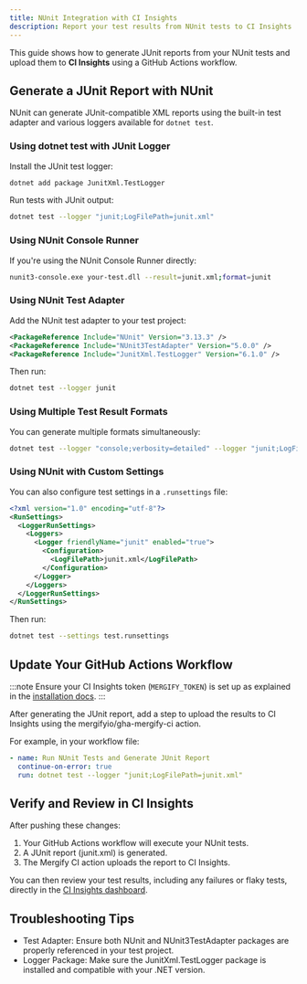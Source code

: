 ```yaml
---
title: NUnit Integration with CI Insights
description: Report your test results from NUnit tests to CI Insights
---
```



This guide shows how to generate JUnit reports from your NUnit tests and upload
them to **CI Insights** using a GitHub Actions workflow.

## Generate a JUnit Report with NUnit

NUnit can generate JUnit-compatible XML reports using the built-in test adapter
and various loggers available for `dotnet test`.

### Using dotnet test with JUnit Logger

Install the JUnit test logger:

```bash
dotnet add package JunitXml.TestLogger
```

Run tests with JUnit output:

```bash
dotnet test --logger "junit;LogFilePath=junit.xml"
```

### Using NUnit Console Runner

If you're using the NUnit Console Runner directly:

```bash
nunit3-console.exe your-test.dll --result=junit.xml;format=junit
```

### Using NUnit Test Adapter

Add the NUnit test adapter to your test project:

```xml
<PackageReference Include="NUnit" Version="3.13.3" />
<PackageReference Include="NUnit3TestAdapter" Version="5.0.0" />
<PackageReference Include="JunitXml.TestLogger" Version="6.1.0" />
```

Then run:

```bash
dotnet test --logger junit
```

### Using Multiple Test Result Formats

You can generate multiple formats simultaneously:

```bash
dotnet test --logger "console;verbosity=detailed" --logger "junit;LogFilePath=junit.xml" --logger "trx;LogFileName=results.trx"
```

### Using NUnit with Custom Settings

You can also configure test settings in a `.runsettings` file:

```xml
<?xml version="1.0" encoding="utf-8"?>
<RunSettings>
  <LoggerRunSettings>
    <Loggers>
      <Logger friendlyName="junit" enabled="true">
        <Configuration>
          <LogFilePath>junit.xml</LogFilePath>
        </Configuration>
      </Logger>
    </Loggers>
  </LoggerRunSettings>
</RunSettings>
```

Then run:

```bash
dotnet test --settings test.runsettings
```

## Update Your GitHub Actions Workflow

:::note
Ensure your CI Insights token (`MERGIFY_TOKEN`) is set up as explained in the [installation
docs](/ci-insights#enabling-ci-insights-for-github).
:::

After generating the JUnit report, add a step to upload the results to CI
Insights using the mergifyio/gha-mergify-ci action.

For example, in your workflow file:

```yaml
- name: Run NUnit Tests and Generate JUnit Report
  continue-on-error: true
  run: dotnet test --logger "junit;LogFilePath=junit.xml"
```

<MergifyCIUploadStep reportPath="junit.xml" />
<MergifyCIUploadStepMatrix reportPath="junit.xml" />

<GhaMergifyCiQuarantineSetup />

## Verify and Review in CI Insights

After pushing these changes:

1. Your GitHub Actions workflow will execute your NUnit tests.
2. A JUnit report (junit.xml) is generated.
3. The Mergify CI action uploads the report to CI Insights.

You can then review your test results, including any failures or flaky tests,
directly in the [CI Insights
dashboard](https://dashboard.mergify.com/ci-insights/jobs).

## Troubleshooting Tips

<ul>
  <li>Test Adapter: Ensure both NUnit and NUnit3TestAdapter packages are properly referenced in your test project.</li>
  <li>Logger Package: Make sure the JunitXml.TestLogger package is installed and compatible with your .NET version.</li>

  <CommonTroubleshootingTips />
</ul>
